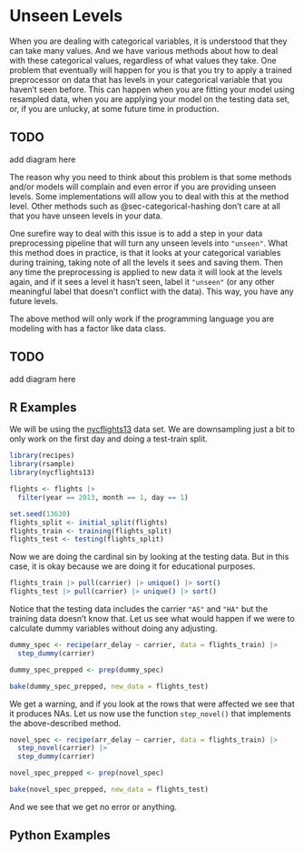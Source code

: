 # Unseen Levels {#sec-categorical-unseen}

When you are dealing with categorical variables, it is understood that they can take many values. And we have various methods about how to deal with these categorical values, regardless of what values they take. One problem that eventually will happen for you is that you try to apply a trained preprocessor on data that has levels in your categorical variable that you haven't seen before. This can happen when you are fitting your model using resampled data, when you are applying your model on the testing data set, or, if you are unlucky, at some future time in production. 

::: {.callout-caution}
# TODO

add diagram here
:::

The reason why you need to think about this problem is that some methods and/or models will complain and even error if you are providing unseen levels. Some implementations will allow you to deal with this at the method level. Other methods such as @sec-categorical-hashing don't care at all that you have unseen levels in your data.

One surefire way to deal with this issue is to add a step in your data preprocessing pipeline that will turn any unseen levels into `"unseen"`. What this method does in practice, is that it looks at your categorical variables during training, taking note of all the levels it sees and saving them. Then any time the preprocessing is applied to new data it will look at the levels again, and if it sees a level it hasn't seen, label it `"unseen"` (or any other meaningful label that doesn't conflict with the data). This way, you have any future levels. 

::: callout-note
The above method will only work if the programming language you are modeling with has a factor like data class.
:::

::: {.callout-caution}
# TODO

add diagram here
:::

## R Examples

We will be using the [nycflights13](https://github.com/tidyverse/nycflights13) data set. We are downsampling just a bit to only work on the first day and doing a test-train split.

```r
library(recipes)
library(rsample)
library(nycflights13)

flights <- flights |>
  filter(year == 2013, month == 1, day == 1)

set.seed(13630)
flights_split <- initial_split(flights)
flights_train <- training(flights_split)
flights_test <- testing(flights_split)
```

Now we are doing the cardinal sin by looking at the testing data. But in this case, it is okay because we are doing it for educational purposes.

```r
flights_train |> pull(carrier) |> unique() |> sort()
flights_test |> pull(carrier) |> unique() |> sort()
```

Notice that the testing data includes the carrier `"AS"` and `"HA"` but the training data doesn't know that. Let us see what would happen if we were to calculate dummy variables without doing any adjusting.

```r
dummy_spec <- recipe(arr_delay ~ carrier, data = flights_train) |>
  step_dummy(carrier)

dummy_spec_prepped <- prep(dummy_spec)

bake(dummy_spec_prepped, new_data = flights_test)
```

We get a warning, and if you look at the rows that were affected we see that it produces NAs. Let us now use the function `step_novel()` that implements the above-described method.

```r
novel_spec <- recipe(arr_delay ~ carrier, data = flights_train) |>
  step_novel(carrier) |>
  step_dummy(carrier) 

novel_spec_prepped <- prep(novel_spec)

bake(novel_spec_prepped, new_data = flights_test)
```

And we see that we get no error or anything.

## Python Examples
